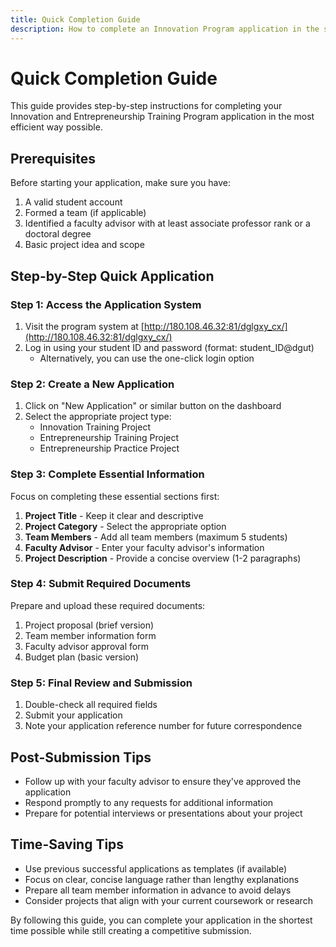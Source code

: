 ```yaml
---
title: Quick Completion Guide
description: How to complete an Innovation Program application in the shortest time
---
```


# Quick Completion Guide

This guide provides step-by-step instructions for completing your Innovation and Entrepreneurship Training Program application in the most efficient way possible.

## Prerequisites

Before starting your application, make sure you have:

1. A valid student account
2. Formed a team (if applicable)
3. Identified a faculty advisor with at least associate professor rank or a doctoral degree
4. Basic project idea and scope

## Step-by-Step Quick Application

### Step 1: Access the Application System

1. Visit the program system at [http://180.108.46.32:81/dglgxy_cx/](http://180.108.46.32:81/dglgxy_cx/)
2. Log in using your student ID and password (format: student_ID@dgut)
   - Alternatively, you can use the one-click login option

### Step 2: Create a New Application

1. Click on "New Application" or similar button on the dashboard
2. Select the appropriate project type:
   - Innovation Training Project
   - Entrepreneurship Training Project
   - Entrepreneurship Practice Project

### Step 3: Complete Essential Information

Focus on completing these essential sections first:

1. **Project Title** - Keep it clear and descriptive
2. **Project Category** - Select the appropriate option
3. **Team Members** - Add all team members (maximum 5 students)
4. **Faculty Advisor** - Enter your faculty advisor's information
5. **Project Description** - Provide a concise overview (1-2 paragraphs)

### Step 4: Submit Required Documents

Prepare and upload these required documents:

1. Project proposal (brief version)
2. Team member information form
3. Faculty advisor approval form
4. Budget plan (basic version)

### Step 5: Final Review and Submission

1. Double-check all required fields
2. Submit your application
3. Note your application reference number for future correspondence

## Post-Submission Tips

- Follow up with your faculty advisor to ensure they've approved the application
- Respond promptly to any requests for additional information
- Prepare for potential interviews or presentations about your project

## Time-Saving Tips

- Use previous successful applications as templates (if available)
- Focus on clear, concise language rather than lengthy explanations
- Prepare all team member information in advance to avoid delays
- Consider projects that align with your current coursework or research

By following this guide, you can complete your application in the shortest time possible while still creating a competitive submission. 